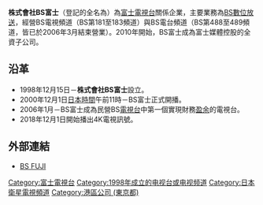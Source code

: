 {{Unreferenced|time=2020-12-10T11:45:18+00:00}}
{{Infobox Company 
|company_name=株式會社BS富士<br /><small>（{{lang|ja|株式会社ビーエスフジ}}）</small>
|company_name_en=Fuji Satellite Broadcasting, Inc.
|company_logo=[[File:BS_FUJI_Logo.jpg|250px]]
|company_type=
|company_slogan=
|market_information=
|abbreviated_name=BS富士、BS FUJI
|foundation=1998年12月15日
|location=[[日本|日本]][[東京都|東京都]][[港區_(東京都)|港區]][[台場|台場]]二丁目4番8号<br />[[富士電視台本社大樓|富士電視台本社大樓]]22樓
|zip_code=[[〒|〒]]137-8088<br />（節目諮詢與投訴時使用〒119-0188）
|area_served=
|telephone_no=+81 3-5500-8000（代表號）
|key_people=代表取締役會長：浪久圭司<br />代表取締役社長：北林由孝
|industry=媒體業
|products=
|services=委託放送事業、一般放送事業等
|capital=310億[[日圓|日圓]]（2005年8月4日）
|revenue=
|operating_income=
|profit=
|total_asset
|net_asset
|market_value=
|num_employees=
|P/E ratio=
|earnings per share=
|Net asset value=
|accounting_period=3月31日
|parent=
|major_shareholder=[[富士媒體控股|富士媒體控股]]<br />[[關西電視台|關西電視台]]<br />[[東海電視台|東海電視台]]<br />[[電通|電通]]<br />[[東寶株式會社|東寶株式會社]]<br />[[新力放送媒體|新力放送媒體]]<br />[[瑞穗實業銀行|瑞穗實業銀行]]<br />[[東日本電信電話|東日本電信電話]]<br />[[西日本電視台|西日本電視台]]<br />[[伊藤忠商事|伊藤忠商事]]
|divisions=
|subsid=
|homepage=
|footnotes=
|width=}}

'''株式會社BS富士'''（登記的全名為'''{{lang|ja|株式会社ビーエスフジ}}'''）為[[富士電視台|富士電視台]]關係企業，主要業務為[[衛星電視|BS數位放送]]，經營BS電視頻道（BS第181至183頻道）與BS電台頻道（BS第488至489頻道，皆已於2006年3月結束營業）。2010年開始，BS富士成為富士媒體控股的全資子公司。

== 沿革 ==
*1998年12月15日－'''株式會社BS富士'''設立。
*2000年12月1日[[日本時間|日本時間]]午前11時－BS富士正式開播。
*2006年1月－BS富士成為民營BS[[電視台|電視台]]中第一個實現財務[[盈余|盈余]]的電視台。
*2018年12月1日開始播出4K電視訊號。

== 外部連結 ==
* [https://web.archive.org/web/20080220190105/http://www.bsfuji.tv/top/ BS FUJI]

{{富士電視台}}
{{FNN·FNS}}
{{BS數位放送}}
{{DEFAULTSORT:BS FUJI}}
[[Category:富士電視台|Category:富士電視台]]
[[Category:1998年成立的电视台或电视频道|Category:1998年成立的电视台或电视频道]]
[[Category:日本衛星電視頻道|Category:日本衛星電視頻道]]
[[Category:港區公司_(東京都)|Category:港區公司 (東京都)]]
